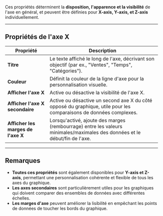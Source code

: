 Ces propriétés déterminent la **disposition, l'apparence et la visibilité** de l'axe en général, et peuvent être définies pour **X-axis, Y-axis, et Z-axis** individuellement.

***

## **Propriétés de l'axe X**

| **Propriété**                      | **Description**                                                                                                            |
| ---------------------------------- | -------------------------------------------------------------------------------------------------------------------------- |
| **Titre**                          | Le texte affiché le long de l'axe, décrivant son objectif (par ex., "Ventes", "Temps", "Catégories").                      |
| **Couleur**                        | Définit la couleur de la ligne d'axe pour la personnalisation visuelle.                                                    |
| **Afficher l'axe X**               | Active ou désactive la visibilité de l'axe X.                                                                              |
| **Afficher l'axe X secondaire**    | Active ou désactive un second axe X du côté opposé du graphique, utile pour les comparaisons de données complexes.         |
| **Afficher les marges de l'axe X** | Lorsqu'activé, ajoute des marges (rembourrage) entre les valeurs minimales/maximales des données et le début/fin de l'axe. |

***

## **Remarques**

* **Toutes ces propriétés** sont également disponibles pour **Y-axis et Z-axis**, permettant une personnalisation cohérente et flexible de tous les axes du graphique.
* **Les axes secondaires** sont particulièrement utiles pour les graphiques qui doivent comparer des ensembles de données avec différentes échelles.
* **Les marges d'axe** peuvent améliorer la lisibilité en empêchant les points de données de toucher les bords du graphique.
